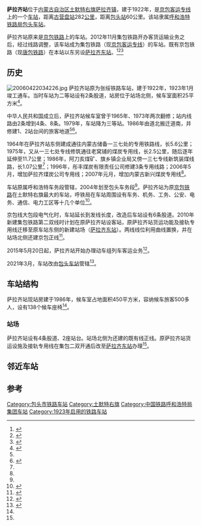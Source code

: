 {{noteTA
|1=zh-cn:始发车次; zh-hk:列車班次;
|2=zh-cn:车次; zh-hk:班次;
}}
{{Infobox China railway station
|车站名称=萨拉齐站
|图片 = Salaqi Station.JPG
|图片介绍 = 萨拉齐站站房（2017年5月）
|车站名称拼音=Salaqi
|英文名称 = Salaqi Railway Station
|车站代码 = 12623<ref>{{cite book|title=中华人民共和国铁路车站代码（GB/T 10302-2010）|publisher=中国标准出版社|year=2010|isbn=155066140495|ignore-isbn-error=true|pages=30}}</ref>
|电报码 = SLC
|拼音码 = SLQ
|车站位置=[[内蒙古自治区|内蒙古自治区]][[包头市|包头市]][[土默特右旗|土默特右旗]][[萨拉齐镇|萨拉齐镇]]
|坐标={{coord|40|33|48.99|N|110|31|32.96|E|display=inline,title}}
|归属=[[呼和浩特铁路局|呼和浩特铁路局]][[包头站|包头车站]]
|线路=[[京包客运专线|京包客运专线]]
|车站等级=[[三等站_(中铁)|三等站]]
|到发线数目=
|月台数目=
|tracks = 4
|platform =2
}}

'''萨拉齐站'''位于[[内蒙古自治区|内蒙古自治区]][[土默特右旗|土默特右旗]][[萨拉齐镇|萨拉齐镇]]，建于1922年，是[[京包客运专线|京包客运专线]]上的一个[[铁路车站|车站]]，距离[[古营盘站|古营盘站]]282[[公里|公里]]，距离[[包头站|包头站]]60公里。该站隶属[[呼和浩特铁路局|呼和浩特铁路局]][[包头站|包头车站]]。

萨拉齐站原来是[[京包铁路|京包铁路]]上的车站。2012年11月集包铁路开办客货运输业务之后，经过线路调整，该车站成为集包铁路（现[[京包客运专线|京包客运专线]]）的车站。既有京包铁路（现[[唐包铁路|唐包铁路]]）在本站以东另设[[萨拉齐东站|萨拉齐东站]]。<ref>{{cite journal |author=[[铁道部运输局|铁道部运输局]] |journal = 铁路客货运输专刊 |year=2012 |issue=6 |title = 铁路部关于集包线和京包线陶卜齐至瓜房子段开办旅客和货运运输初期有关事项的通知 |id = 铁运电[2012]89号 |page = 78}}</ref><ref name="hulu">{{cite journal |author1=国铁集团 |title=国铁集团关于葫芦站改后重新公布京包等线客运运价里程表有关事项的通知 |journal=铁客电[2020]139号 |url=https://mp.weixin.qq.com/s/D9EGtg3AdfkBR0yxjDx8JA |access-date=2021-05-01 |archive-date=2021-04-29 |archive-url=https://web.archive.org/web/20210429081946/https://mp.weixin.qq.com/s/D9EGtg3AdfkBR0yxjDx8JA |dead-url=no }}</ref><ref>{{cite journal|author=[[中国国家铁路集团有限公司|中国国家铁路集团有限公司]]|title=铁货电〔2020〕140号 国铁集团关于京包、唐张等线路整合后重新公布相关货运营业线路的通知|journal=铁路客货运输专刊|year=2020|issue=05|publisher=[[中国铁道出版社|中国铁道出版社]]|isbn=978-7-113-26798-8|pages=25-31}}</ref>

==历史==
[[File:20060422034226.jpg|thumb]]
萨拉齐站原为张绥铁路车站，建于1922年，1923年1月竣工通车。当时车站为二等站设有2条股道，站房位于站场北侧，候车室面积25平方米<ref name="his1">{{cite book|author=土默特右旗志办|title=土默特右旗志>> 第六编 交通 邮电 >> 第二十一章 交通运输 >>第二节 铁路|url=http://116.113.96.251:8080/Search/SearchContent.aspx?RootId=20130717124924919&BookId=20140216000302877|publisher=内蒙古人民出版社|year=1994|via=内蒙古区情网}}</ref>。

中华人民共和国成立后，萨拉齐站候车室曾于1965年、1973年两次翻修；站内线路由2条增到4条、8条。1979年，车站降为三等站。1986年由道北搬迁道南，并修建1、2站台间的旅客地道<ref name="his1"/><ref name="his2">{{cite book|author=土默特右旗地方志编纂委员会|title=土默特右旗志（1991-2008） >> 第十四编 交通 邮电 电力 >>第二章 铁路交通|url=http://116.113.96.251:8080/Search/SearchContent.aspx?RootId=20191204170908710&BookId=20191205091826517|publisher=远方出版社|year=2009|isbn=9787807231905|via=内蒙古区情网}}</ref>。

1964年在萨拉齐站东侧建成通往内蒙古储备一三七处的专用铁路线，长5.6公里；1975年，又从一三七处专线修筑通往老窝铺的煤炭专用线，长2.5公里，随后逐年延伸至11.7公里；1986年，阿刀亥煤矿、旗乡镇企业局又傍一三七专线新筑装煤线路，长1.07公里<ref name="his1"/>；1996年，彤丰煤炭有限责任公司修建3条专用线路；2006年5月，增加萨拉齐煤炭公司专用线；2007年元月，增加内蒙古新兴煤炭专用线<ref name="his2"/>。

车站原属呼和浩特车务段管辖，2004年划至包头车务段<ref name="his2"/>。萨拉齐站为原[[京包铁路|京包铁路]]在土默特右旗最大的车站，呼铁局在车站周围设有车务、机务、工务、公安、电务、通信、电力工区等十几个单位<ref>{{cite news|title=坚持边查边改打通服务职工“最后一公里”|url=http://m.tielu.cn/2/33463.html|publisher=铁路网|date=2014-07-26|accessdate=2021-05-01|archive-date=2021-05-01|archive-url=https://web.archive.org/web/20210501000125/http://m.tielu.cn/2/33463.html|dead-url=no}}</ref>。

京包线大包段电气化时，车站延长到发线长度，改造后车站设有6条股道。2010年新建集包铁路第二双线时计划在原萨拉齐站设客站，原萨拉齐站货运功能及接轨专用线迁移至原车站东侧的新建站场（[[萨拉齐东站|萨拉齐东站]]）。两线线位利用曲线置换，并在站场北侧还建京包正线<Ref name="St">{{cite article|title=京包线集宁至包头段增建第二双线工程大型车站改造施工组织设计|year=2010|publisher=集包增建第二双线工程指挥部第五项目部}}</ref>。

2015年5月20日起，萨拉齐站开始办理动车组列车客运业务<ref>{{cite news|title=呼铁局5月20日调图 动车将停萨拉齐|url=http://china.cnr.cn/ygxw/20150513/t20150513_518548944.shtml|publisher=央广网|date=2015-05-13|accessdate=2021-05-01|archive-date=2015-10-01|archive-url=https://web.archive.org/web/20151001074434/http://china.cnr.cn/ygxw/20150513/t20150513_518548944.shtml|dead-url=no}}</ref>。

2021年3月，车站改由[[包头站|包头车站]]管辖<ref>{{cite news|title=灯火若阑珊，幸得你同行—包头站运输生产力布局调整工作纪实|url=https://mp.weixin.qq.com/s/HmPph9Bm-gEtnOpfzNrZkw|work=包头车站|publisher=微信公众号|date=2021-03-30|quote=3月20日以来，陈立强站长、吴新平书记带领领导班子各成员、包头东站站长以及各科室负责人对东线7个车站（唐包线4个，京包客专3个）、西线（包兰线）5个车站进行了全覆盖的接管调研工作。|accessdate=2021-05-01|archive-date=2021-05-02|archive-url=https://web.archive.org/web/20210502123831/https://mp.weixin.qq.com/s/HmPph9Bm-gEtnOpfzNrZkw|dead-url=no}}</ref>。

==车站结构==
{{multiple image|align=right|direction=vertical|width=220
|image1=Waiting Room at Salaqi Station.jpg|caption1=候车室内部
|image2=Hexiehao EMU at Salaqi Station.jpg|caption2=和谐号动车组停靠在一站台
}}
萨拉齐站现站房建于1986年，候车室占地面积450平方米，容纳候车旅客500多人，设有138个候车座椅<ref name="his2"/>。

===站场===
萨拉齐站设有4条股道、2座站台。站场北侧为还建的既有线正线。原萨拉齐站货运设施及接轨专用线在集包二双开通后改至[[萨拉齐东站|萨拉齐东站]]办理<Ref name="St"/>。
{{RailStStart|北|w3=400||唐包正线 [[萨拉齐东站|萨拉齐东站]]}}
{{RailStPlatform|侧d}}
{{RailStLine|4|2|高速场 [[到发线|到发线]]}}
{{RailStLine|Ⅱ||高速场 <small>（[[南园村站|南园村站]]）</small>'''京包高铁''' 上行正线<small>（[[三卜素站|三卜素站]]）</small>|top=y}}
{{RailStLine|Ⅰ||高速场 <small>（[[南园村站|南园村站]]）</small>'''京包高铁''' 下行正线<small>（[[三卜素站|三卜素站]]）</small>|top=y}}
{{RailStLine|3|1|高速场 [[到发线|到发线]]|top=y}}
{{RailStPlatform|侧u}}
{{RailStEnd|南|'''站房'''}}

== 邻近车站 ==
{{start rail box|[[File:China_Railways.svg|16px]] [[中国铁路|中国铁路]]}}
{{s-inop|[[三卜素站|三卜素站]]|{{站|北京北}}方向}}
{{s-line|[[京包客运专线|京包客运专线]]<br/>← 23km 萨拉齐站 16km →}}
{{s-inop|[[南园村站|南园村站]]|{{站|包头西}}方向}}
{{end box}}

==参考==
{{Reflist}}

{{集包铁路变迁}}
{{京包客运专线}}

[[Category:包头市铁路车站|Category:包头市铁路车站]]
[[Category:土默特右旗|Category:土默特右旗]]
[[Category:中国铁路呼和浩特局集团车站|Category:中国铁路呼和浩特局集团车站]]
[[Category:1923年启用的铁路车站|Category:1923年启用的铁路车站]]